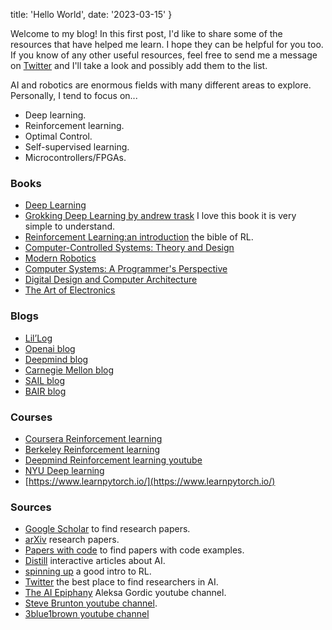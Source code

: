
  title: 'Hello World',
  date: '2023-03-15'
}

Welcome to my blog! In this first post, I&apos;d like to share some of the resources 
that have helped me learn. I hope they can be helpful for you too. If you know 
of any other useful resources, feel free to send me a message on [Twitter](https://twitter.com/_Alefram_) and 
I&apos;ll take a look and possibly add them to the list.

AI and robotics are enormous fields with many different areas to explore. 
Personally, I tend to focus on...

- Deep learning.
- Reinforcement learning.
- Optimal Control.
- Self-supervised learning.
- Microcontrollers/FPGAs.


### Books

- [Deep Learning](https://www.deeplearningbook.org/)
- [Grokking Deep Learning by andrew trask](https://www.deeplearningbook.org/) I love this book it is very simple to understand.
- [Reinforcement Learning:an introduction](https://web.stanford.edu/class/psych209/Readings/SuttonBartoIPRLBook2ndEd.pdf)
the bible of RL.
- [Computer-Controlled Systems: Theory and Design](https://www.amazon.com/Computer-Controlled-Systems-Theory-Design-3rd/dp/0133148998)
- [Modern Robotics](https://www.amazon.com/Modern-Robotics-Mechanics-Planning-Control/dp/1107156300)
- [Computer Systems: A Programmer's Perspective](https://www.amazon.com/Computer-Systems-Programmers-Perspective-3rd/dp/013409266X)
- [Digital Design and Computer Architecture](https://www.amazon.com/Digital-Design-Computer-Architecture-Harris/dp/0123944244)
- [The Art of Electronics](https://www.amazon.com/Art-Electronics-Paul-Horowitz/dp/0521809266)

### Blogs

- [Lil’Log](https://lilianweng.github.io/)
- [Openai blog](https://openai.com/blog/)
- [Deepmind blog](https://www.deepmind.com/blog)
- [Carnegie Mellon blog](https://blog.ml.cmu.edu/)
- [SAIL blog](http://ai.stanford.edu/blog/robotics/)
- [BAIR blog](https://bair.berkeley.edu/blog/)

### Courses

- [Coursera Reinforcement learning](https://www.coursera.org/specializations/reinforcement-learning)
- [Berkeley Reinforcement learning](http://rail.eecs.berkeley.edu/deeprlcourse/)
- [Deepmind Reinforcement learning youtube](https://www.youtube.com/watch?v=TCCjZe0y4Qc&list=PLqYmG7hTraZDVH599EItlEWsUOsJbAodm)
- [NYU Deep learning](https://atcold.github.io/NYU-DLSP21/)
- [https://www.learnpytorch.io/](https://www.learnpytorch.io/)

### Sources

- [Google Scholar](https://scholar.google.com/) to find research papers.
- [arXiv](https://arxiv.org/) research papers.
- [Papers with code](https://paperswithcode.com/) to find papers with code examples.
- [Distill](https://distill.pub/) interactive articles about AI.
- [spinning up](https://spinningup.openai.com/en/latest/) a good intro to RL.
- [Twitter](https://twitter.com) the best place to find researchers in AI.
- [The AI Epiphany](https://www.youtube.com/@TheAIEpiphany) Aleksa Gordic youtube channel.
- [Steve Brunton youtube channel](https://www.youtube.com/@Eigensteve).
- [3blue1brown youtube channel](https://www.youtube.com/c/3blue1brown?app=desktop)




 